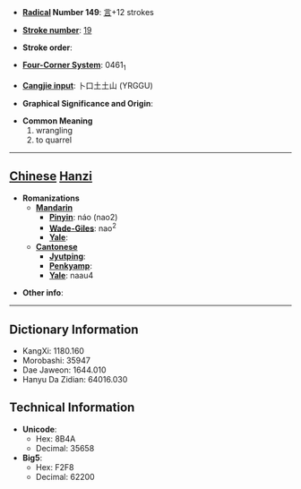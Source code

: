 * '''[[Wiktionary:Chinese radical index| Radical]] Number 149''': [[Wiktionary:Chinese radical index 言|言]]+12 strokes

* '''[[Wiktionary:Chinese total strokes index|Stroke number]]''': [[Wiktionary:Chinese total strokes index 19|19]]

* '''Stroke order''': 

* '''[[Wiktionary:Chinese four corner index|Four-Corner System]]''': 0461<sub>1</sub>

* '''[[Wiktionary:Chinese Cangjie index|Cangjie input]]''': 卜口土土山 (YRGGU)

* '''Graphical Significance and Origin''': 

* '''Common Meaning'''
*#wrangling
*# to quarrel


----

== [[Chinese]] [[Hanzi]] ==

* '''Romanizations'''
** '''[[Mandarin]]'''
*** '''[[Pinyin]]''': náo (nao2)
*** '''[[Wade-Giles]]''': nao<sup>2</sup>
*** '''[[Yale]]''': 
** '''[[Cantonese]]'''
*** '''[[Jyutping]]''':
*** '''[[Penkyamp]]''': 
*** '''[[Yale]]''': naau4

* '''Other info''': 

----

== Dictionary Information ==

* KangXi: 1180.160
* Morobashi: 35947
* Dae Jaweon: 1644.010
* Hanyu Da Zidian: 64016.030

== Technical Information ==

* '''Unicode''':
** Hex: 8B4A
** Decimal: 35658
* '''Big5''':
** Hex: F2F8
** Decimal: 62200